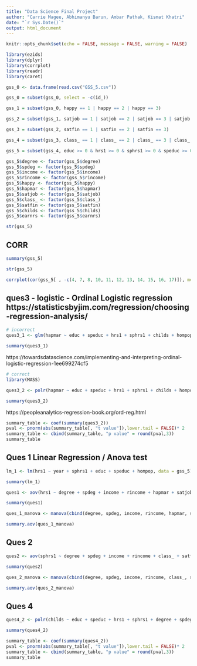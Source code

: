 ---
title: "Data Science Final Project"
author: "Carrie Magee, Abhimanyu Barun, Ambar Pathak, Kismat Khatri"
date: "`r Sys.Date()`"
output: html_document
---

```{r setup, include=FALSE}
knitr::opts_chunk$set(echo = FALSE, message = FALSE, warning = FALSE)

library(ezids)
library(dplyr)
library(corrplot)
library(readr)
library(caret)

gss_0 <- data.frame(read.csv("GSS_5.csv"))

gss_0 = subset(gss_0, select = -c(id_))

gss_1 = subset(gss_0, happy == 1 | happy == 2 | happy == 3)

gss_2 = subset(gss_1, satjob == 1 | satjob == 2 | satjob == 3 | satjob == 4)

gss_3 = subset(gss_2, satfin == 1 | satfin == 2 | satfin == 3)

gss_4 = subset(gss_3, class_ == 1 | class_ == 2 | class_ == 3 | class_ == 4 | class_ == 5)

gss_5 = subset(gss_4, educ >= 0 & hrs1 >= 0 & sphrs1 >= 0 & speduc >= 0 & spdeg >= 0 & degree >= 0 & hapmar >= 0 & income >= 0 & rincome >= 0 & childs >= 0 & hompop >= 0 & earnrs >= 0)

gss_5$degree <- factor(gss_5$degree)
gss_5$spdeg <- factor(gss_5$spdeg)
gss_5$income <- factor(gss_5$income)
gss_5$rincome <- factor(gss_5$rincome)
gss_5$happy <- factor(gss_5$happy)
gss_5$hapmar <- factor(gss_5$hapmar)
gss_5$satjob <- factor(gss_5$satjob)
gss_5$class_ <- factor(gss_5$class_)
gss_5$satfin <- factor(gss_5$satfin)
gss_5$childs <- factor(gss_5$childs)
gss_5$earnrs <- factor(gss_5$earnrs)

str(gss_5)

```

## CORR

```{r}
summary(gss_5)

str(gss_5)

corrplot(cor(gss_5[ , -c(4, 7, 8, 10, 11, 12, 13, 14, 15, 16, 17)]), method = 'number', type = 'lower', tl.cex = 0.8, number.cex = 0.6)
```

## ques3 - logistic - Ordinal Logistic regression https://statisticsbyjim.com/regression/choosing-regression-analysis/

```{r}
# incorrect
ques3_1 <- glm(hapmar ~ educ + speduc + hrs1 + sphrs1 + childs + hompop + year + earnrs + happy + hapmar + satjob + satfin, data = gss_5, binomial(link = "logit"))

summary(ques3_1)

```

https://towardsdatascience.com/implementing-and-interpreting-ordinal-logistic-regression-1ee699274cf5

```{r}
# correct
library(MASS)

ques3_2 <- polr(hapmar ~ educ + speduc + hrs1 + sphrs1 + childs + hompop + year + earnrs + happy + hapmar + satjob + satfin, data = gss_5, Hess = TRUE)

summary(ques3_2)

```
https://peopleanalytics-regression-book.org/ord-reg.html

```{r}

summary_table <- coef(summary(ques3_2))
pval <- pnorm(abs(summary_table[, "t value"]),lower.tail = FALSE)* 2
summary_table <- cbind(summary_table, "p value" = round(pval,3))
summary_table

```

## Ques 1 Linear Regression / Anova test

```{r}

lm_1 <- lm(hrs1 ~ year + sphrs1 + educ + speduc + hompop, data = gss_5)

summary(lm_1)

```


```{r}

ques1 <- aov(hrs1 ~ degree + spdeg + income + rincome + hapmar + satjob + satfin + childs, data = gss_5)

summary(ques1)

```

```{r}

ques_1_manova <- manova(cbind(degree, spdeg, income, rincome, hapmar, satjob, satfin, childs) ~ hrs1, data = gss_5)

summary.aov(ques_1_manova)

```

## Ques 2

```{r}

ques2 <- aov(sphrs1 ~ degree + spdeg + income + rincome + class_ + satfin + childs + earnrs, data = gss_5)

summary(ques2)

```

```{r}

ques_2_manova <- manova(cbind(degree, spdeg, income, rincome, class_, satfin, childs, earnrs) ~ sphrs1, data = gss_5)

summary.aov(ques_2_manova)

```


## Ques 4

```{r}

ques4_2 <- polr(childs ~ educ + speduc + hrs1 + sphrs1 + degree + spdeg + hompop + year + earnrs + income + rincome + happy + hapmar + class_ + satjob + satfin, data = gss_5, Hess = TRUE)

summary(ques4_2)

```

```{r}

summary_table <- coef(summary(ques4_2))
pval <- pnorm(abs(summary_table[, "t value"]),lower.tail = FALSE)* 2
summary_table <- cbind(summary_table, "p value" = round(pval,3))
summary_table

```